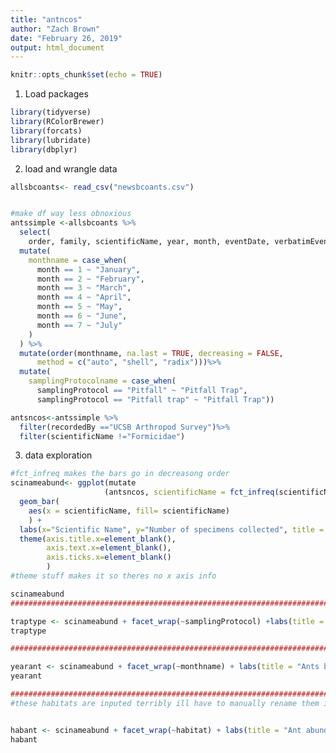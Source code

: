 ```yaml
---
title: "antncos"
author: "Zach Brown"
date: "February 26, 2019"
output: html_document
---
```


```r
knitr::opts_chunk$set(echo = TRUE)
```

1. Load packages
```r
library(tidyverse)
library(RColorBrewer)
library(forcats)
library(lubridate)
library(dbplyr)
```

2. load and wrangle data
```r
allsbcoants<- read_csv("newsbcoants.csv")


#make df way less obnoxious
antssimple <-allsbcoants %>%
  select(
    order, family, scientificName, year, month, eventDate, verbatimEventDate, samplingProtocol, habitat, country, stateProvince, county, municipality, decimalLatitude, decimalLongitude, recordedBy, individualCount)%>%
  mutate(
    monthname = case_when(
      month == 1 ~ "January",
      month == 2 ~ "February",
      month == 3 ~ "March",
      month == 4 ~ "April",
      month == 5 ~ "May",
      month == 6 ~ "June",
      month == 7 ~ "July"
    )
  ) %>%
  mutate(order(monthname, na.last = TRUE, decreasing = FALSE,
      method = c("auto", "shell", "radix")))%>%
  mutate(
    samplingProtocolname = case_when(
      samplingProtocol == "Pitfall" ~ "Pitfall Trap",
      samplingProtocol == "Pitfall trap" ~ "Pitfall Trap"))

antsncos<-antssimple %>%
  filter(recordedBy =="UCSB Arthropod Survey")%>%
  filter(scientificName !="Formicidae")
```

3. data exploration
```r


#fct_infreq makes the bars go in decreasong order
scinameabund<- ggplot(mutate
                     (antsncos, scientificName = fct_infreq(scientificName))) + 
  geom_bar(
    aes(x = scientificName, fill= scientificName)
    ) +
  labs(x="Scientific Name", y="Number of specimens collected", title = "Ant Abundance Before Restoration") +
  theme(axis.title.x=element_blank(),
        axis.text.x=element_blank(),
        axis.ticks.x=element_blank()
        )
#theme stuff makes it so theres no x axis info

scinameabund
########################################################################################

traptype <- scinameabund + facet_wrap(~samplingProtocol) +labs(title = "Ants by Sampling Protocol")
traptype

########################################################################################

yearant <- scinameabund + facet_wrap(~monthname) + labs(title = "Ants by Month")
yearant

#######################################################################################
#these habitats are inputed terribly ill have to manually rename them in the csv


habant <- scinameabund + facet_wrap(~habitat) + labs(title = "Ant abundance by habitat")
habant
```

